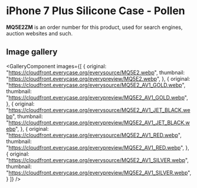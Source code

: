 
# iPhone 7 Plus Silicone Case - Pollen

<Callout type='info' emoji='👉🏻'>**MQ5E2ZM** is an order number for this product, used for search engines, auction websites and such.</Callout>

## Image gallery

<GalleryComponent
    images={[
      {
        original: "https://cloudfront.everycase.org/everysource/MQ5E2.webp",
        thumbnail: "https://cloudfront.everycase.org/everypreview/MQ5E2.webp",
      },
      {
        original: "https://cloudfront.everycase.org/everysource/MQ5E2_AV1_GOLD.webp",
        thumbnail: "https://cloudfront.everycase.org/everypreview/MQ5E2_AV1_GOLD.webp",
      },
      {
        original: "https://cloudfront.everycase.org/everysource/MQ5E2_AV1_JET_BLACK.webp",
        thumbnail: "https://cloudfront.everycase.org/everypreview/MQ5E2_AV1_JET_BLACK.webp",
      },
      {
        original: "https://cloudfront.everycase.org/everysource/MQ5E2_AV1_RED.webp",
        thumbnail: "https://cloudfront.everycase.org/everypreview/MQ5E2_AV1_RED.webp",
      },
      {
        original: "https://cloudfront.everycase.org/everysource/MQ5E2_AV1_SILVER.webp",
        thumbnail: "https://cloudfront.everycase.org/everypreview/MQ5E2_AV1_SILVER.webp",
      }
    ]}
  />
